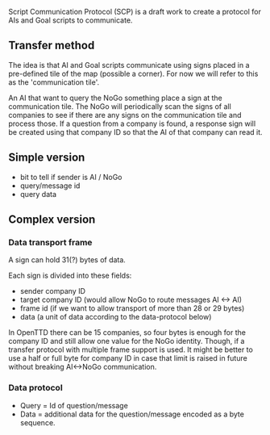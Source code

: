 Script Communication Protocol (SCP) is a draft work to create a protocol for AIs and Goal scripts to communicate.

{{en/Note|This draft is not exactly what have been [http://dev.openttdcoop.org/projects/scriptlib-scp implemented]}}

== Transfer method ==
The idea is that AI and Goal scripts communicate using signs placed in a pre-defined tile of the map (possible a corner). For now we will refer to this as the 'communication tile'. 

An AI that want to query the NoGo something place a sign at the communication tile. The NoGo will periodically scan the signs of all companies to see if there are any signs on the communication tile and process those. If a question from a company is found, a response sign will be created using that company ID so that the AI of that company can read it.

== Simple version ==
* bit to tell if sender is AI / NoGo
* query/message id
* query data

== Complex version ==
=== Data transport frame ===
A sign can hold 31(?) bytes of data.

Each sign is divided into these fields:
* sender company ID
* target company ID (would allow NoGo to route messages AI <-> AI)
* frame id (if we want to allow transport of more than 28 or 29 bytes)
* data (a unit of data according to the data-protocol below)

In OpenTTD there can be 15 companies, so four bytes is enough for the company ID and still allow one value for the NoGo identity. Though, if a transfer protocol with multiple frame support is used. It might be better to use a half or full byte for company ID in case that limit is raised in future without breaking AI<->NoGo communication.

=== Data protocol ===
* Query = Id of question/message
* Data = additional data for the question/message encoded as a byte sequence.